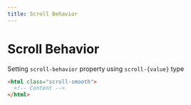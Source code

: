 ---
title: Scroll Behavior
---

# Scroll Behavior

Setting `scroll-behavior` property using `scroll-{value}` type

```html title="html"
<html class="scroll-smooth">
  <!-- Content -->
</html>
```